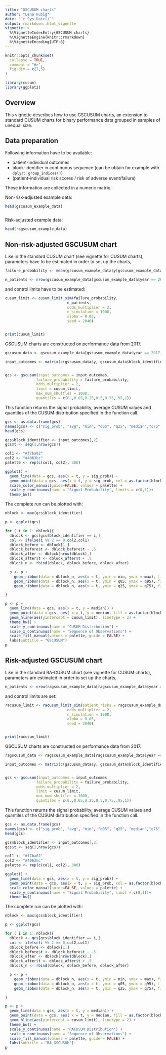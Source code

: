 ```yaml
---
title: "GSCUSUM charts"
author: "Lena Hubig"
date: "`r Sys.Date()`"
output: rmarkdown::html_vignette
vignette: >
  %\VignetteIndexEntry{GSCUSUM charts}
  %\VignetteEngine{knitr::rmarkdown}
  %\VignetteEncoding{UTF-8}
---
```


```r
knitr::opts_chunk$set(
  collapse = TRUE,
  comment = "#>",
  fig.dim = c(7,5)
)

library(cusum)
library(ggplot2)

```


## Overview

This vignette describes how to use GSCUSUM charts, an extension to standard CUSUM charts for binary performance data grouped in samples of unequal size. 

## Data preparation
Following information have to be available:

* patient-individual outcomes
* block-identifier in continuous sequence (can be obtain for example with `dplyr::group_indices()`)
* (patient-individual risk scores / risk of adverse event/failure)

These information are collected in a numeric matrix.

Non-risk-adjusted example data:
```r
head(gscusum_example_data)



```

Risk-adjusted example data:
```r
head(ragscusum_example_data)

```

## Non-risk-adjusted GSCUSUM chart

Like in the standard CUSUM chart (see vignette for CUSUM charts), parameters have to be estimated in order to set up the charts,  

```r
failure_probability <- mean(gscusum_example_data$y[gscusum_example_data$year == 2016])

n_patients <- nrow(gscusum_example_data[gscusum_example_data$year == 2016,])
```

and control limits have to be estimated:

```r

cusum_limit <- cusum_limit_sim(failure_probability,
                            n_patients,
                            odds_multiplier = 2,
                            n_simulation = 1000,
                            alpha = 0.05,
                            seed = 2046)


print(cusum_limit)
```

GSCUSUM charts are constructed on performance data from 2017.
```r

gscusum_data <- gscusum_example_data[gscusum_example_data$year == 2017,]

input_outcomes <- matrix(c(gscusum_data$y, gscusum_data$block_identifier), ncol = 2)


gcs <- gscusum(input_outcomes = input_outcomes,
              failure_probability = failure_probability,
              odds_multiplier = 2,
              limit = cusum_limit,
              max_num_shuffles = 1000,
              quantiles = c(0.,0.05,0.25,0.5,0.75,.95,1))
```


This function returns the signal probability, average CUSUM values and quantiles of the CUSUM distribution specified in the function call. 
```r
gcs <- as.data.frame(gcs)
names(gcs) <- c("sig_prob", "avg", "min", "q05", "q25", "median","q75","q95","max")
head(gcs)
```

```r
gcs$block_identifier <- input_outcomes[,2]
gcs$t <- seq(1,nrow(gcs))

col1 <- "#f7ba02"
col2 <- "#4063bc"
palette <- rep(c(col1, col2), 300)

ggplot() +
  geom_line(data = gcs, aes(x = t, y = sig_prob)) +
  geom_point(data = gcs, aes(x = t, y = sig_prob, col = as.factor(block_identifier) )) +
  scale_color_manual(guide=FALSE, values = palette) +
  scale_y_continuous(name = "Signal Probability", limits = c(0,1))+
  theme_bw()
```

The complete run can be plotted with:
```r
nblock <- max(gcs$block_identifier)

p <- ggplot(gcs)

for ( i in 1: nblock){
  dblock <- gcs[gcs$block_identifier == i,]
  col <- ifelse(i %% 2 == 0,col2,col1)
  dblock_before <- dblock[1,]
  dblock_before$t <- dblock_before$t - .5
  dblock_after <- dblock[nrow(dblock),]
  dblock_after$t <- dblock_after$t + .5
  dblock_n <- rbind(dblock, dblock_before, dblock_after)

  p <- p +
    geom_ribbon(data = dblock_n, aes(x = t, ymin = min, ymax = max), fill = col, alpha = 0.2) +
    geom_ribbon(data = dblock_n, aes(x = t, ymin = q05, ymax = q95), fill = col, alpha = 0.2) +
    geom_ribbon(data = dblock_n, aes(x = t, ymin = q25, ymax = q75), fill = col, alpha = 0.2)

}

p <- p +
  geom_line(data = gcs, aes(x = t, y = median)) +
  geom_point(data = gcs, aes( x = t, y = median, fill = as.factor(block_identifier)), size=2, pch = 21)+
  geom_hline(aes(yintercept = cusum_limit), linetype = 2) +
  theme_bw() +
  scale_y_continuous(name = "CUSUM Distribution") +
  scale_x_continuous(name = "Sequence of Observations") +
  scale_fill_manual(values = palette, guide = FALSE) +
  labs(subtitle = "GSCUSUM")
p
```



## Risk-adjusted GSCUSUM chart

Like in the standard RA-CUSUM chart (see vignette for CUSUM charts), parameters are estimated in order to set up the charts,  

```r
n_patients <- nrow(ragscusum_example_data[ragscusum_example_data$year == 2016,])
```

and control limits are set:

```r

racusum_limit <- racusum_limit_sim(patient_risks = ragscusum_example_data$score[ragscusum_example_data$year == 2016],
                            odds_multiplier = 2,
                            n_simulation = 1000,
                            alpha = 0.05,
                            seed = 2046)


print(racusum_limit)
```

GSCUSUM charts are constructed on performance data from 2017.
```r

ragscusum_data <- ragscusum_example_data[ragscusum_example_data$year == 2017,]

input_outcomes <- matrix(c(gscusum_data$y, gscusum_data$block_identifier), ncol = 2)


gcs <- gscusum(input_outcomes = input_outcomes,
              failure_probability = failure_probability,
              odds_multiplier = 2,
              limit = cusum_limit,
              max_num_shuffles = 1000,
              quantiles = c(0.,0.05,0.25,0.5,0.75,.95,1))
```


This function returns the signal probability, average CUSUM values and quantiles of the CUSUM distribution specified in the function call. 
```r
gcs <- as.data.frame(gcs)
names(gcs) <- c("sig_prob", "avg", "min", "q05", "q25", "median","q75","q95","max")
head(gcs)
```

```r
gcs$block_identifier <- input_outcomes[,2]
gcs$t <- seq(1,nrow(gcs))

col1 <- "#f7ba02"
col2 <- "#4063bc"
palette <- rep(c(col1, col2), 300)

ggplot() +
  geom_line(data = gcs, aes(x = t, y = sig_prob)) +
  geom_point(data = gcs, aes(x = t, y = sig_prob, col = as.factor(block_identifier) )) +
  scale_color_manual(guide=FALSE, values = palette) +
  scale_y_continuous(name = "Signal Probability", limit = c(0,1))+
  theme_bw()
```

The complete run can be plotted with:
```r
nblock <- max(gcs$block_identifier)

p <- ggplot(gcs)

for ( i in 1: nblock){
  dblock <- gcs[gcs$block_identifier == i,]
  col <- ifelse(i %% 2 == 0,col2,col1)
  dblock_before <- dblock[1,]
  dblock_before$t <- dblock_before$t - .5
  dblock_after <- dblock[nrow(dblock),]
  dblock_after$t <- dblock_after$t + .5
  dblock_n <- rbind(dblock, dblock_before, dblock_after)

  p <- p +
    geom_ribbon(data = dblock_n, aes(x = t, ymin = min, ymax = max), fill = col, alpha = 0.2) +
    geom_ribbon(data = dblock_n, aes(x = t, ymin = q05, ymax = q95), fill = col, alpha = 0.2) +
    geom_ribbon(data = dblock_n, aes(x = t, ymin = q25, ymax = q75), fill = col, alpha = 0.2)

}

p <- p +
  geom_line(data = gcs, aes(x = t, y = median)) +
  geom_point(data = gcs, aes( x = t, y = median, fill = as.factor(block_identifier)), size=2, pch = 21)+
  geom_hline(aes(yintercept = cusum_limit), linetype = 2) +
  theme_bw() +
  scale_y_continuous(name = "RACUSUM Distribution") +
  scale_x_continuous(name = "Sequence of Observations") +
  scale_fill_manual(values = palette, guide = FALSE) +
  labs(subtitle = "RA-GSCUSUM")
p
```

